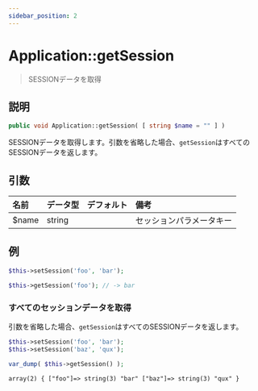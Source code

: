 ```yaml
---
sidebar_position: 2
---
```


# Application::getSession

> SESSIONデータを取得

## 説明

```php
public void Application::getSession( [ string $name = "" ] )
```

SESSIONデータを取得します。引数を省略した場合、`getSession`はすべてのSESSIONデータを返します。

## 引数

| 名前  | データ型 | デフォルト | 備考                |
| :---- | :------- | :--------- | :------------------ |
| $name | string   |            | セッションパラメータキー |

## 例

```php title="コントローラー - First.php"
$this->setSession('foo', 'bar');
```

```php title="コントローラー - Second.php"
$this->getSession('foo'); // -> bar
```

### すべてのセッションデータを取得

引数を省略した場合、`getSession`はすべてのSESSIONデータを返します。

```php title="コントローラー - First.php"
$this->setSession('foo', 'bar');
$this->setSession('baz', 'qux');
```

```php title="コントローラー - Second.php"
var_dump( $this->getSession() );
```

```html title="出力"
array(2) { ["foo"]=> string(3) "bar" ["baz"]=> string(3) "qux" }
```
